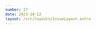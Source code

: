 ```yaml
---
number: 27
date: 2023-10-22
layout: /src/layouts/IssueLayout.astro
---
```



<Title title={`Issue ${frontmatter.number}`} date={frontmatter.date} />

<NewsletterSponsorSlot title="Put your mobile releases on autopilot." url="https://get.runway.team/get-started?utm_campaign%3DiOS%20CI%20Newsletter%26utm_medium%3Dweb%26utm_source%3DiOS%20CI%20Newsletter%20Issue%2027%26utm_content%3Doct_22_23" description="No more cat-herding, spreadsheets, or steady drip of manual busywork. Runway helps your team level up your release coordination and automation, from kickoff to release to rollout." image="/assets/sponsors/runway-alt.png" />

Hey everyone! 👋 Welcome to the **twenty-seventh issue** of the iOS CI Newsletter. Hope you've had a great couple of weeks!

This is the first issue I am **sending from Spain**, which is my new home as of last week. My partner and I made the decision to relocate to Spain after nine wonderful years in the UK, which meant that I had to **leave my role at the BBC** where I have learnt a lot and grown as an engineer and move on to a new adventure as an **iOS developer at [Glovo](https://glovoapp.com?utm_campaign%3DiOS%20CI%20Newsletter%26utm_medium%3Dweb%26utm_source%3DiOS%20CI%20Newsletter%20Issue%2027%26utm_content%3Doct_22_23)**.

I started the new job a few days ago and I will be working from their Barcelona offices, which I am super excited about. Alongside my day-to-day product work, I am also looking forward to making a positive impact and bringing my expertise to the table in the **CI/CD domain**.

If you are based in Barcelona, give me a shout and we'll meet up for a coffee ☕️. Now, let's get into it and see what's new in the iOS CI world!

## [💡 Adding an Info.plist file to a Swift executable](https://www.polpiella.dev/info-plist-swift-cli?utm_campaign%3DiOS%20CI%20Newsletter%26utm_medium%3Dweb%26utm_source%3DiOS%20CI%20Newsletter%20Issue%2027%26utm_content%3Doct_22_23)

I have recently discovered that you can **add information such as a bundle identifier** to a Swift command-line tool using an `Info.plist` file. The best thing is that you can do so by adding a section to the executable so that you can still ship it **as a single file**!

The process is fairly simple and works for both **Swift Package** and **Xcode project** executable targets.

## [⚠️ Xcode 15.0.1 still suffers from test performance](https://twitter.com/Dimillian/status/1714907618706170230?utm_campaign%3DiOS%20CI%20Newsletter%26utm_medium%3Dweb%26utm_source%3DiOS%20CI%20Newsletter%20Issue%2027%26utm_content%3Doct_22_23)

Earlier this week I came across this tweet from [Thomas Ricouard](https://twitter.com/Dimillian) where he shared that, despite Apple's 15.0.1 bug fix release to address the slow first runs of test suites, **the issue was still apparent**.

After reading the replies, it seems that some users are [no longer experiencing freezes and hangs but rather the tests now seem to run 2x slower than they used to do on Xcode 14](https://twitter.com/NachoSoto/status/1715031262589780323) 😱.

## [🪠 Automated memory leak detection on CI/CD](https://levelup.gitconnected.com/automating-memory-leak-detection-with-ci-integration-for-ios-380f08a55f0b?utm_campaign%3DiOS%20CI%20Newsletter%26utm_medium%3Dweb%26utm_source%3DiOS%20CI%20Newsletter%20Issue%2027%26utm_content%3Doct_22_23)

I thoroughly enjoyed reading this article by [Tuan Hoang](https://www.linkedin.com/in/tuan-hoang-b02025183) where he explains the **difference between memory leaks and retain cycles** and how tricky it is sometimes to identify leaks, even when using the memory debugger in Xcode.

What I love about this article is that [Tuan Hoang](http://www.linkedin.com/in/tuan-hoang-b02025183) went ahead and came up with an **automation process** that uses UI tests, Apple's leaks tool and a custom script that parses memgraphs to detect memory leaks 🤯.

## [🔐 1Password + CI/CD](https://blog.1password.com/1password-service-accounts?utm_campaign%3DiOS%20CI%20Newsletter%26utm_medium%3Dweb%26utm_source%3DiOS%20CI%20Newsletter%20Issue%2027%26utm_content%3Doct_22_23)

While this post is from earlier in the year, I only discovered that you can retrieve secrets from [1Password](https://twitter.com/1Password) directly from your CI/CD workflows last week. I have been a [1Password](https://twitter.com/1Password) user for a long time and I can't wait to try this out!

The amazing article by [Michael Carey](https://www.linkedin.com/in/michael-j-carey/) shows an example of how to use the feature in GitHub Actions, but there are many providers supported. If you'd like to see an example using [Codemagic](https://twitter.com/codemagicio), check out this great article by [Himesh Panchal](https://twitter.com/himesh_p).

## [📹 \[NSSpain\] Why CI/CD won't save your mobile team](https://vimeo.com/865678854?utm_campaign%3DiOS%20CI%20Newsletter%26utm_medium%3Dweb%26utm_source%3DiOS%20CI%20Newsletter%20Issue%2027%26utm_content%3Doct_22_23)

I enjoyed watching the video for [Gabriel Savit](https://twitter.com/GabrielSavit)'s talk at [NSSpain](https://twitter.com/NSSpain), where he goes through **numerous aviation-themed automation examples** and how **they apply to mobile teams**.

While CI/CD is a key factor to ensuring your team's success, **it won't be enough on its own**. There are several **other processes** and **automations** that need to be considered as [Gabriel](https://twitter.com/GabrielSavit) explains in his talk 👍.
